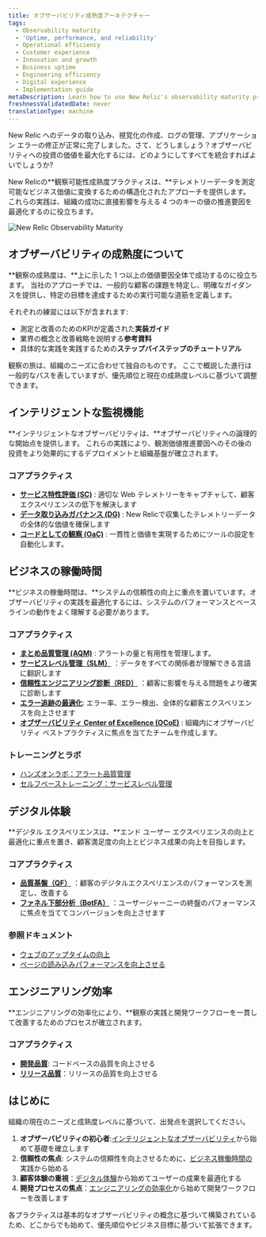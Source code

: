 ```yaml
---
title: オブザーバビリティ成熟度アーキテクチャー
tags:
  - Observability maturity
  - 'Uptime, performance, and reliability'
  - Operational efficiency
  - Customer experience
  - Innovation and growth
  - Business uptime
  - Engineering efficiency
  - Digital experience
  - Implementation guide
metaDescription: Learn how to use New Relic's observability maturity practices to create measurable business value and improve your organization's outcomes.
freshnessValidatedDate: never
translationType: machine
---
```


New Relic へのデータの取り込み、視覚化の作成、ログの管理、アプリケーション エラーの修正が正常に完了しました。さて、どうしましょう？オブザーバビリティへの投資の価値を最大化するには、どのようにしてすべてを統合すればよいでしょうか?

New Relicの**観察可能性成熟度プラクティスは、**テレメトリーデータを測定可能なビジネス価値に変換するための構造化されたアプローチを提供します。 これらの実践は、組織の成功に直接影響を与える 4 つのキーの値の推進要因を最適化するのに役立ちます。

<img title="New Relic Observability Maturity" alt="New Relic Observability Maturity" src="/images/observability_maturity_value_drivers.webp" />

## オブザーバビリティの成熟度について

**観察の成熟度は、**上に示した 1 つ以上の価値要因全体で成功するのに役立ちます。 当社のアプローチでは、一般的な顧客の課題を特定し、明確なガイダンスを提供し、特定の目標を達成するための実行可能な道筋を定義します。

それぞれの練習には以下が含まれます:

* 測定と改善のためのKPIが定義された**実装ガイド**
* 業界の概念と改善戦略を説明する**参考資料**
* 具体的な実践を実践するための**ステップバイステップのチュートリアル**

観察の旅は、組織のニーズに合わせて独自のものです。 ここで概説した進行は一般的なパスを表していますが、優先順位と現在の成熟度レベルに基づいて調整できます。

## インテリジェントな監視機能

**インテリジェントなオブザーバビリティは、**オブザーバビリティへの論理的な開始点を提供します。 これらの実践により、観測価値推進要因へのその後の投資をより効果的にするデプロイメントと組織基盤が確立されます。

### コアプラクティス

* **[サービス特性評価 (SC)](/docs/new-relic-solutions/observability-maturity/operational-efficiency/sc-implementation-guide/)** : 適切な Web テレメトリーをキャプチャして、顧客エクスペリエンスの低下を解決します
* **[データ取り込みガバナンス (DG)](/docs/new-relic-solutions/observability-maturity/operational-efficiency/dg-intro/)** : New Relicで収集したテレメトリーデータの全体的な価値を確保します
* **[コードとしての観察 (OaC)](/docs/new-relic-solutions/observability-maturity/operational-efficiency/observability-as-code-guide)** : 一貫性と価値を実現するためにツールの設定を自動化します。

## ビジネスの稼働時間

**ビジネスの稼働時間は、**システムの信頼性の向上に重点を置いています。オブザーバビリティの実践を最適化するには、システムのパフォーマンスとベースラインの動作をよく理解する必要があります。

### コアプラクティス

* **[まとめ品質管理 (AQM)](/docs/new-relic-solutions/observability-maturity/uptime-performance-reliability/aqm-implementation-guide/)** : アラートの量と有用性を管理します。
* **[サービスレベル管理（SLM）](/docs/new-relic-solutions/observability-maturity/uptime-performance-reliability/slm-implementation-guide/)** ：データをすべての関係者が理解できる言語に翻訳します
* **[信頼性エンジニアリング診断（RED）](/docs/new-relic-solutions/observability-maturity/uptime-performance-reliability/diagnostics-beginner-guide)** ：顧客に影響を与える問題をより確実に診断します
* **[エラー追跡の最適化](/docs/new-relic-solutions/observability-maturity/uptime-performance-reliability/error-optimization)**: エラー率、エラー検出、全体的な顧客エクスペリエンスを向上させます
* **[オブザーバビリティ Center of Excellence (OCoE)](/docs/new-relic-solutions/observability-maturity/operational-efficiency/observability-coe)** : 組織内にオブザーバビリティ ベストプラクティスに焦点を当てたチームを作成します。

### トレーニングとラボ

* [ハンズオンラボ：アラート品質管理](https://learn.newrelic.com/hands-on-lab-alert-quality-management)
* [セルフペーストレーニング：サービスレベル管理](https://learn.newrelic.com/self-paced-service-level-management-in-new-relic)

## デジタル体験

**デジタル エクスペリエンスは、**エンド ユーザー エクスペリエンスの向上と最適化に重点を置き、顧客満足度の向上とビジネス成果の向上を目指します。

### コアプラクティス

* **[品質基盤（QF）](/docs/new-relic-solutions/observability-maturity/customer-experience/quality-foundation-implementation-guide)** ：顧客のデジタルエクスペリエンスのパフォーマンスを測定し、改善する
* **[ファネル下部分析（BotFA）](/docs/new-relic-solutions/observability-maturity/customer-experience/bofta-implementation-guide)** ：ユーザージャーニーの終盤のパフォーマンスに焦点を当ててコンバージョンを向上させます

### 参照ドキュメント

* [ウェブのアップタイムの向上](/docs/new-relic-solutions/observability-maturity/customer-experience/cx-improve-web-uptime)
* [ページの読み込みパフォーマンスを向上させる](/docs/new-relic-solutions/observability-maturity/customer-experience/cx-improve-page-load)

## エンジニアリング効率

**エンジニアリングの効率化により、**観察の実践と開発ワークフローを一貫して改善するためのプロセスが確立されます。

### コアプラクティス

* **[開発品質](/docs/new-relic-solutions/observability-maturity/innovation-growth/development-quality-implementation-guide)**: コードベースの品質を向上させる
* **[リリース品質](/docs/new-relic-solutions/observability-maturity/innovation-growth/release-quality-implementation-guide)**：リリースの品質を向上させる

## はじめに

組織の現在のニーズと成熟度レベルに基づいて、出発点を選択してください。

1. **オブザーバビリティの初心者**:[インテリジェントなオブザーバビリティ](#intelligent-observability)から始めて基礎を確立します
2. **信頼性の焦点**: システムの信頼性を向上させるために、[ビジネス稼働時間の](#business-uptime)実践から始める
3. **顧客体験の重視**：[デジタル体験](#digital-experience)から始めてユーザーの成果を最適化する
4. **開発プロセスの焦点**：[エンジニアリングの効率化](#engineering-efficiency)から始めて開発ワークフローを改善します

各プラクティスは基本的なオブザーバビリティの概念に基づいて構築されているため、どこからでも始めて、優先順位やビジネス目標に基づいて拡張できます。